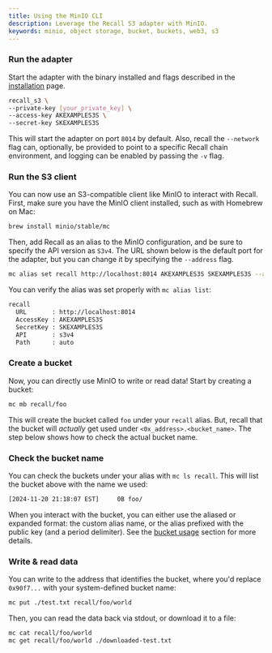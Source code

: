 ```yaml
---
title: Using the MinIO CLI
description: Leverage the Recall S3 adapter with MinIO.
keywords: minio, object storage, bucket, buckets, web3, s3
---
```


<Steps>

<Step>

### Run the adapter

Start the adapter with the binary installed and flags described in the
[installation](/advanced/tools/s3) page.

```sh
recall_s3 \
--private-key [your_private_key] \
--access-key AKEXAMPLES3S \
--secret-key SKEXAMPLES3S
```

This will start the adapter on port `8014` by default. Also, recall the `--network` flag can,
optionally, be provided to point to a specific Recall chain environment, and logging can be enabled
by passing the `-v` flag.

</Step>

<Step>

### Run the S3 client

You can now use an S3-compatible client like MinIO to interact with Recall. First, make sure you
have the MinIO client installed, such as with Homebrew on Mac:

```sh
brew install minio/stable/mc
```

Then, add Recall as an alias to the MinIO configuration, and be sure to specify the API version as
`S3v4`. The URL shown below is the default port for the adapter, but you can change it by specifying
the `--address` flag.

```sh
mc alias set recall http://localhost:8014 AKEXAMPLES3S SKEXAMPLES3S --api s3v4
```

You can verify the alias was set properly with `mc alias list`:

```sh
recall
  URL       : http://localhost:8014
  AccessKey : AKEXAMPLES3S
  SecretKey : SKEXAMPLES3S
  API       : s3v4
  Path      : auto
```

</Step>

<Step>

### Create a bucket

Now, you can directly use MinIO to write or read data! Start by creating a bucket:

```sh
mc mb recall/foo
```

This will create the bucket called `foo` under your `recall` alias. But, recall that the bucket will
_actually_ get used under `<0x_address>.<bucket_name>`. The step below shows how to check the actual
bucket name.

</Step>

<Step>

### Check the bucket name

You can check the buckets under your alias with `mc ls recall`. This will list the bucket above with
the name we used:

```sh
[2024-11-20 21:18:07 EST]     0B foo/
```

When you interact with the bucket, you can either use the aliased or expanded format: the custom
alias name, or the alias prefixed with the public key (and a period delimiter). See the
[bucket usage](/advanced/tools/s3#create-an-aliased-bucket) section for more details.

</Step>

<Step>

### Write & read data

You can write to the address that identifies the bucket, where you'd replace `0x90f7...` with your
system-defined bucket name:

```sh
mc put ./test.txt recall/foo/world
```

Then, you can read the data back via stdout, or download it to a file:

```sh
mc cat recall/foo/world
mc get recall/foo/world ./downloaded-test.txt
```

</Step>

</Steps>
